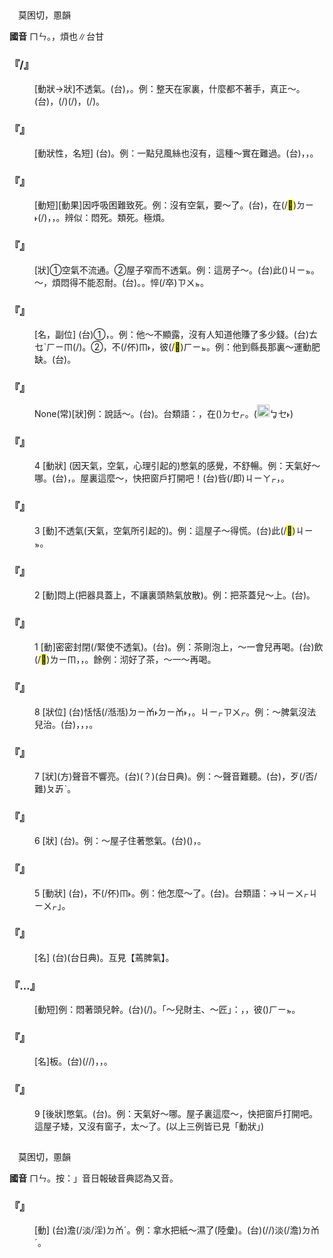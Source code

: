 
=={{ruby|悶|ㄇㄣ}}==

　莫困切，慁韻

'''國音''' <rt>ㄇㄣ</rt>。{{ruby|←|ㄇㄣˋ}}，煩也∥台甘

    

==='''『{{ruby|悶|ㄇㄣ}}{{ruby|煞|ㄕㄚˋ}}/{{ruby|殺|ㄕㄚˋ}}』'''===
: [動狀→狀]不透氣。(台){{ruby|<mark>&#xffa45;</mark>|ㆠㆤ˫}}{{ruby|/|ㆠㄨㆤ˫}}{{ruby|敨|ㄊㄠˋ}}{{ruby|氣|ㄎㄧ˪}}，{{ruby|活|ㄨㄚㆷ ͘}}{{ruby|<mark>&#xffa49;</mark>|ㆠㆤㆷ}}{{ruby|/|ㆠㄨㆤㆷ}}{{ruby|翕|ㄏㄧㆴ}}{{ruby|死|ㄒㄧˋ}}。例：整天在家裏，什麼都不著手，真正～。(台){{ruby|歸|ㄍㄨㄧ}}{{ruby|日|ㆢㄧㆵ ͘}}{{ruby|/|ㄌㄧㆵ ͘}}{{ruby|踮|ㄉㄧㆰ˪}}{{ruby|厝|ㄘㄨ˪}}{{ruby|內|ㄌㄞ˫}}，{{ruby|做|ㄗㄨㆤ˪}}{{ruby|/|ㄗㄜ˪}}{{ruby|無|ㆠㄜˊ}}{{ruby|載|ㄉㄞ˫}}(/{{ruby|戴|ㄉㄞ˪}}){{ruby|事|ㄐㄧ˪}}(/{{ruby|事|ㄉㄞ˫}}{{ruby|情|ㄐㄧ˪}})，{{ruby|誠|ㄐㄧㆩˊ}}{{ruby|翕|ㄏㄧㆴ}}(/{{ruby|拗|ㄠ˪}}{{ruby|鬱|ㄨㆵ}})。
    

==='''『{{ruby|悶|ㄇㄣ}}{{ruby|熱|ㄖㄜˋ}}』'''===
: [動狀性，名短] (台){{ruby|翕|ㄏㄧㆴ}}{{ruby|熱|ㆡㄨㄚㆷ ͘}}{{ruby|/|ㄌㄨㄚㆷ ͘}}。例：一點兒風絲也沒有，這種～實在難過。(台){{ruby|無|ㆠㄜˊ}}{{ruby|半|ㄅㄨㆩ˪}}{{ruby|點|ㄉㄧㆰˋ}}{{ruby|風|ㄏㆲ}}{{ruby|/|ㄏㄨㄤ}}{{ruby|絲|ㄒㄧ}}{{ruby|仔|ㄚ}}，{{ruby|即|ㄐㄧㄚㆷ}}{{ruby|恁|ㄌㄧㄣ˪}}{{ruby|翕|ㄏㄚㆴ}}{{ruby|熱|ㄌㄨㄚㆷ ͘}}{{ruby|/|ㆡㄨㄚㆷ ͘}}，{{ruby|實|ㄒㄧㆵ ͘}}{{ruby|在|ㄗㄞ˪}}{{ruby|擋|ㄉㆲ˪}}{{ruby|<mark>&#xffa45;</mark>|ㆠㆤ˫}}{{ruby|/|ㆠㄨㆤ˫}}{{ruby|住|ㄉㄧㄠˊ}}。
    

==='''『{{ruby|悶|ㄇㄣ}}{{ruby|死|ㄙˇ}}』'''===
: [動短][動果]因呼吸困難致死。例：沒有空氣，要～了。(台){{ruby|空|ㄎㆲ}}{{ruby|氣|ㄎㄧ˪}}{{ruby|無|ㆠㄜˊ}}{{ruby|流|ㄌㄧㄨˊ}}{{ruby|通|ㄊㆲ}}，在(/<mark>&#xf9853;</mark>)<rt>ㄉㄧ˫</rt>{{ruby|<mark>&#xffa49;</mark>|ㆠㆤㆷ}}{{ruby|/|ㆠㄨㆤㆷ}}{{ruby|翕|ㄏㄧㆴ}}(/{{ruby|實|ㄗㄚㆵ ͘}}{{ruby|氣|ㄎㄨㄧ˪}}){{ruby|死|ㄒㄧˋ}}，{{ruby|亦|ㄧㄚㆷ ͘}}{{ruby|講|ㄍㆲˋ}}{{ruby|真|ㄐㄧㄣ}}{{ruby|正|ㄐㄧㆩ˪}}{{ruby|翕|ㄏㄧㆴ}}，{{ruby|翕|ㄏㄧㆴ}}{{ruby|<mark>&#xffa42;</mark>|ㄍㄚㆷ}}{{ruby|<mark>&#xffa49;</mark>|ㆠㆤㆷ}}{{ruby|/|ㆠㄨㆤㆷ}}{{ruby|死|ㄒㄧˋ}}。辨似：悶死。類死。極煩。
    

==='''『{{ruby|悶|ㄇㄣ}}{{ruby|得|ㄉㄜ}}{{ruby|慌|ㄏㄨㄤ}}』'''===
: [狀]①空氣不流通。②屋子窄而不透氣。例：這房子～。(台)此({{ruby|/|ㄅㄚㆶ}})<rt>ㄐㄧㆵ</rt>{{ruby|間|ㄍㄧㄥ}}{{ruby|厝|ㄘㄨ˪}}{{ruby|誠|ㄐㄧㆩˊ}}{{ruby|翕|ㄏㄧㆴ}}。～，煩悶得不能忍耐。(台){{ruby|誠|ㄐㄧㆩˊ}}{{ruby|苦|ㄎㆦˋ}}{{ruby|惱|ㄋㄠˋ}}。{{ruby|偓|ㄚㆶ}}{{ruby|促|ㄗㄚㆶ}}。{{ruby|鬱|ㄨㆵ}}悴(/卒)<rt>ㄗㄨㆵ</rt>。
    

==='''『{{ruby|悶|ㄇㄣ}}{{ruby|頭|ㄊㄡˊ}}{{ruby|兒|ㄦ}}』'''===
: [名，副位] (台)①{{ruby|<mark>&#xf9154;</mark>|ㄏㄧㆬ}}{{ruby|<mark>&#xf9154;</mark>|ㄏㄧㆬ}}{{ruby|無|ㆠㄜˊ}}{{ruby|表|ㄅㄧㄠˋ}}{{ruby|現|ㄏㄧㄢ˫}}，{{ruby|像|ㄑㄧㆫ˫}}{{ruby|/|ㄑㄧㆧ˫}}{{ruby|有|ㄨ˫}}{{ruby|錢|ㄐㆪˊ}}{{ruby|或|ㄧㄚㆷ ͘}}{{ruby|是|ㄒㄧ˫}}{{ruby|有|ㄨ˫}}{{ruby|才|ㄘㄞˊ}}{{ruby|能|ㄌㄧㄥˊ}}{{ruby|無|ㆠㄜˊ}}{{ruby|付|ㄏㆦ˫}}{{ruby|人|ㄌㄤˊ}}{{ruby|知|ㄗㄞ}}{{ruby|去|ㄎㄧ˪}}。例：他～不顯露，沒有人知道他賺了多少錢。(台){{ruby|伊|ㄧ}}{{ruby|<mark>&#xf9154;</mark>|ㄏㄧㆬ}}<rt>ㄊㆥˋ</rt><rt>ㄏㄧㆬ</rt>(/{{ruby|恬|ㄉㄧㆰ˫}}{{ruby|恬|ㄉㄧㆰ˫}}){{ruby|無|ㆠㄜˊ}}{{ruby|人|ㄌㄤˊ}}{{ruby|知|ㄗㄞ}}{{ruby|伊|ㄧ}}{{ruby|若|ㆣㄨㄚ˫}}{{ruby|/|ㆡㄨㄚ˫}}{{ruby|好|ㄏㄜˋ}}{{ruby|額|ㆣㄧㄚㆷ ͘}}。②{{ruby|暗|ㆰ˪}}{{ruby|中|ㄉㄧㆲ}}{{ruby|噷|ㄏㆬㆷ ͘}}{{ruby|噷|ㄏㆬㆷ ͘}}{{ruby|仔|ㄚ}}{{ruby|做|ㄗㄨㆤ˪}}{{ruby|/|ㄗㄜ˪}}，不(/伓)<rt>ㆬ˫</rt>{{ruby|付|ㄏㆦ˫}}{{ruby|人|ㄌㄤˊ}}{{ruby|知|ㄗㄞ}}，{{ruby|像|ㄑㄧㆧ˫}}{{ruby|/|ㄑㄧㆫ˫}}{{ruby|扶|ㄆㆦˊ}}{{ruby|頂|ㄉㄧㄥˋ}}{{ruby|司|ㄒㄧ}}{{ruby|驚|ㄍㄧㆩ}}{{ruby|人|ㄌㄤˊ}}{{ruby|知|ㄗㄞ}}彼(/<mark>&#xf8fbd;</mark>)<rt>ㄏㄧㆵ</rt>{{ruby|款|ㄎㄨㄢˋ}}。例：他到縣長那裏～運動肥缺。(台){{ruby|伊|ㄧ}}{{ruby|恬|ㄉㄧㆰ˫}}{{ruby|恬|ㄉㄧㆰ˫}}{{ruby|仔|ㄚ}}{{ruby|去|ㄎㄧˋ}}{{ruby|縣|ㄍㄨㄢ˫}}{{ruby|長|ㄉㄧㆧˋ}}{{ruby|/|ㄉㄧㆫˋ}}{{ruby|兜|ㄉㄠ}}{{ruby|運|ㄨㄣ˫}}{{ruby|動|ㄉㆲ˫}}{{ruby|好|ㄏㄜˋ}}{{ruby|缺|ㄎㄨㆤㆷ}}{{ruby|/|ㄎㆤㆷ}}。
    

==='''『{{ruby|悶|ㄇㄣ}}{{ruby|聲|ㄕㄥ}}{{ruby|悶|ㄇㄣ}}{{ruby|氣|ㄑㄧˋ}}』'''===
: None(常)[狀]例：說話～。(台){{ruby|講|ㄍㆲˋ}}{{ruby|話|ㄨㆤ˫}}{{ruby|<mark>&#xffa45;</mark>|ㆠㆤ˫}}{{ruby|/|ㆠㄨㆤ˫}}{{ruby|大|ㄉㄨㄚ˫}}{{ruby|聲|ㄒㄧㆩ}}。台類語：{{ruby|無|ㆠㄜˊ}}{{ruby|氣|ㄎㄨㄧ˪}}{{ruby|無|ㆠㄜˊ}}{{ruby|脈|ㄇㆤㆷ ͘}}，{{ruby|若|ㄋㄚˋ}}{{ruby|蚊|ㆠㄤˋ}}{{ruby|仔|ㄚ}}在({{ruby|/|ㄍㆧ˪}})<rt>ㄉㆤㆷ</rt>{{ruby|<mark>&#xf91bf;</mark>|ㄏㆪ}}。({{ruby|攏|ㄌㆲˋ}}{{ruby|是|ㄒㄧ˫}}{{ruby|形|ㄏㄧㄥˊ}}{{ruby|容|ㄧㆲˊ}}{{ruby|講|ㄍㆲˋ}}{{ruby|話|ㄨㆤ˫}}[[File:fa45.png|20px]]<rt>ㆠㆤ˫</rt>{{ruby|/|ㆠㄨㆤ˫}}{{ruby|大|ㄉㄨㄚ˫}}{{ruby|聲|ㄒㄧㆩ}})
    

==='''『{{ruby|悶|ㄇㄣ}}』'''===
:4  [動狀] (因天氣，空氣，心理引起的)憋氣的感覺，不舒暢。例：天氣好～哪。(台){{ruby|今|ㄍㄧㄣ}}{{ruby|仔|ㄚ}}{{ruby|日|ㆢㄧㆵ ͘}}{{ruby|/|ㄌㄧㆵ ͘}}{{ruby|誠|ㄐㄧㆩˊ}}{{ruby|翕|ㄏㄧㆴ}}，{{ruby|<mark>&#xffa45;</mark>|ㆠㆤ˫}}{{ruby|/|ㆠㄨㆤ˫}}{{ruby|透|ㄊㄠ˪}}{{ruby|→|ㄊㄠˋ}}{{ruby|氣|ㄎㄨㄧ˪}}。屋裏這麼～，快把窗戶打開吧！(台){{ruby|厝|ㄘㄨ˪}}{{ruby|內|ㄌㄞ˫}}呰(/即)<rt>ㄐㄧㄚㆷ</rt>{{ruby|翕|ㄏㄧㆴ}}，{{ruby|窗|ㄊㄤ}}{{ruby|仔|ㄚ}}{{ruby|緊|ㄍㄧㄣˋ}}{{ruby|開|ㄎㄨㄧ}}{{ruby|開|ㄎㄨㄧ}}{{ruby|開|·ㄎㄨㄧ}}。
    

==='''『{{ruby|悶|ㄇㄣ}}』'''===
:3  [動]不透氣(天氣，空氣所引起的)。例：這屋子～得慌。(台)此(/<mark>&#xffb50;</mark>)<rt>ㄐㄧㆵ</rt>{{ruby|間|ㄍㄧㄥ}}{{ruby|房|ㄅㄤˊ}}{{ruby|誠|ㄐㄧㆩˊ}}{{ruby|翕|ㄏㄧㆴ}}。
    

==='''『{{ruby|悶|ㄇㄣ}}』'''===
:2  [動]悶上(把器具蓋上，不讓裏頭熱氣放散)。例：把茶蓋兒～上。(台){{ruby|將|ㄐㄧㆲ}}{{ruby|茶|ㄉㆤˊ}}{{ruby|蓋|ㄍㄨㄚ˪}}{{ruby|蓋|ㄎㆰ˪}}{{ruby|起|·ㄎㄧˋ}}{{ruby|來|·ㄌㄞˊ}}{{ruby|翕|ㄏㄧㆴ}}{{ruby|一|ㄐㄧㆵ ͘}}{{ruby|下|·ㆤ˫}}。
    

==='''『{{ruby|悶|ㄇㄣ}}』'''===
:1  [動]密密封閉(/緊使不透氣)。(台){{ruby|翕|ㄏㄧㆴ}}。例：茶剛泡上，～一會兒再喝。(台){{ruby|<mark>&#xffa49;</mark>|ㆠㆤㆷ}}{{ruby|/|ㆠㄨㆤㆷ}}飲(/<mark>&#xffbf1;</mark>)<rt>ㄌㄧㆬ</rt>{{ruby|丌|ㆤ}}{{ruby|茶|ㄉㆤˊ}}，{{ruby|適|ㄉㄨˋ}}{{ruby|即|ㄐㄧㄚㆷ}}{{ruby|泡|ㄆㄠ˪}}{{ruby|好|ㄏㄜˋ}}，{{ruby|且|ㄑㄧㆩˋ}}{{ruby|翕|ㄏㄧㆴ}}{{ruby|一|ㄐㄧㆵ ͘}}{{ruby|下|·ㆤ˫}}{{ruby|即|ㄐㄧㄚㆷ}}{{ruby|飲|ㄌㄧㆬ}}。餘例：沏好了茶，～一～再喝。
    

==='''『{{ruby|悶|ㄇㄣ}}』'''===
:8  [狀位] (台)恬恬(/湉湉)<rt>ㄉㄧㆰ˫</rt><rt>ㄉㄧㆰ˫</rt>，{{ruby|無|ㆠㄜˊ}}{{ruby|出|ㄘㄨㆵ}}{{ruby|聲|ㄒㄧㆩ}}。{{ruby|恬|ㄉㄧㆰ˫}}{{ruby|寂|ㄐㄧㆴ ͘}}{{ruby|寂|ㄐㄧㆴ ͘}}{{ruby|→|ㄉㄧㆰ˫}}<rt>ㄐㄧㆷ</rt><rt>ㄗㄨㆷ</rt>。例：～脾氣沒法兒治。(台){{ruby|生|ㄙㆥ}}{{ruby|/|ㄒㆪ}}{{ruby|成|ㄐㄧㆩˊ}}{{ruby|無|ㆠㄜˊ}}{{ruby|愛|ㄞ˪}}{{ruby|講|ㄍㆲˋ}}{{ruby|話|ㄨㆤ˫}}，{{ruby|恬|ㄉㄧㆰ˫}}{{ruby|寂|ㄐㄧㆷ}}{{ruby|寂|ㄗㄨㆷ}}{{ruby|丌|ㆤ}}{{ruby|人|ㄌㄤˊ}}，{{ruby|難|ㄜㆷ}}{{ruby|得|ㄉㄧㆵ}}{{ruby|改|ㄍㄞˋ}}，{{ruby|無|ㆠㄜˊ}}{{ruby|藥|ㄧㄜㆷ ͘}}{{ruby|通|ㄊㄤ}}{{ruby|醫|ㄧ}}。
    

==='''『{{ruby|悶|ㄇㄣ}}』'''===
:7  [狀](方)聲音不響亮。(台){{ruby|含|ㄏㆰˊ}}{{ruby|脆|ㄘㄨㄧ˪}}{{ruby|→|ㄙㄠ}}(？)(台日典)。例：～聲音難聽。(台){{ruby|含|ㄏㆰˊ}}{{ruby|嘶|ㄙㄠ}}{{ruby|聲|ㄒㄧㆩ}}，歹(/否/難)<rt>ㄆㆮˋ</rt>{{ruby|/|ㄆㄞˋ}}{{ruby|聽|ㄊㄧㆩ}}。
    

==='''『{{ruby|悶|ㄇㄣ}}』'''===
:6  [狀] (台){{ruby|翕|ㄏㄧㆴ}}{{ruby|熱|ㆡㄨㄚㆷ ͘}}{{ruby|/|ㄌㄨㄚㆷ ͘}}。例：～屋子住著憋氣。(台)({{ruby|無|ㆠㄜˊ}}{{ruby|通|ㄊㄤ}}{{ruby|/|ㄊㆲ}}{{ruby|風|ㄏㆲ}}){{ruby|翕|ㄏㄧㆴ}}{{ruby|翕|ㄏㄧㆴ}}{{ruby|丌|ㄗㄨㄥ}}{{ruby|厝|ㄘㄨ˪}}，{{ruby|帶|ㄉㄨㄚ˪}}{{ruby|著|ㄉㄧㄜㆷ ͘}}{{ruby|誠|ㄐㄧㆩˊ}}{{ruby|偓|ㄚㆶ}}{{ruby|促|ㄗㄚㆶ}}{{ruby|<mark>&#xffa49;</mark>|ㆠㆤㆷ}}{{ruby|/|ㆠㄨㆤㆷ}}{{ruby|實|ㄗㄚㆵ ͘}}{{ruby|氣|ㄎㄨㄧ˪}}{{ruby|去|ㄎㄧ˪}}。
    

==='''『{{ruby|悶|ㄇㄣ}}』'''===
:5  [動狀] (台){{ruby|伓|ㆬ˫}}{{ruby|講|ㄍㆲˋ}}{{ruby|話|ㄨㆤ˫}}，不(/伓)<rt>ㆬ˫</rt>{{ruby|出|ㄘㄨㆵ}}{{ruby|聲|ㄒㄧㆩ}}。例：他怎麼～了。(台){{ruby|伊|ㄧ}}{{ruby|那|ㄋㄚˋ}}{{ruby|會|ㄨㆤ˫}}{{ruby|/|ㆤ˫}}{{ruby|煞|ㄙㄚㆵ}}{{ruby|恬|ㄉㄧㆰ˫}}{{ruby|寂|ㄐㄧㆷ}}{{ruby|寂|ㄐㄧㆷ}}。台類語：{{ruby|恬|ㄉㄧㆰ˫}}{{ruby|寂|ㄐㄧㆴ ͘}}{{ruby|寂|ㄐㄧㆴ ͘}}→{{ruby|「|ㄉㄧㆰ˫}}<rt>ㄐㄧㄨㆷ</rt><rt>ㄐㄧㄨㆷ</rt>」。
    

==='''『{{ruby|悶|ㄇㄣ}}{{ruby|腔|ㄑㄧㄤ}}』'''===
: [名] (台){{ruby|恬|ㄉㄧㆰ˫}}{{ruby|恬|ㄉㄧㆰ˫}}{{ruby|含|ㄏㆬㆷ ͘}}{{ruby|含|ㄏㆬㆷ ͘}}(台日典){{ruby|丌|ㆤ}}{{ruby|性|ㄒㄧㄥ˪}}{{ruby|格|ㄍㆤㆷ}}{{ruby|丌|ㆤ}}{{ruby|人|ㄌㄤˊ}}。互見【蔫脾氣】。
    

==='''『{{ruby|悶|ㄇㄣ}}…{{ruby|頭|ㄊㄡˊ}}』'''===
: [動短]例：悶著頭兒幹。(台){{ruby|頭|ㄊㄠˊ}}{{ruby|殼|ㄎㄚㆶ}}{{ruby|仔|ㄚ}}{{ruby|<mark>&#xf90e5;</mark>|ㄑㄧㆷ}}{{ruby|<mark>&#xf90e5;</mark>|ㄑㄧㆷ}}(/{{ruby|犁|ㄌㆤˊ}}{{ruby|犁|ㄌㆤˊ}}){{ruby|仔|ㄚ}}{{ruby|扑|ㄆㄚㆷ}}{{ruby|拚|ㄅㄧㆩ˪}}。「～兒財主、～匠」{{ruby|等|ㄉㄧㄥˋ}}{{ruby|攏|ㄌㆲˋ}}{{ruby|是|ㄒㄧ˫}}：{{ruby|有|ㄨ˫}}{{ruby|錢|ㄐㆪˊ}}，{{ruby|有|ㄨ˫}}{{ruby|實|ㄒㄧㆵ ͘}}{{ruby|力|ㄌㄧㆤㆶ ͘}}{{ruby|工|ㄍㄤ}}{{ruby|夫|ㄏㄨ}}{{ruby|而|ㄌㄧˊ}}{{ruby|無|ㆠㄜˊ}}{{ruby|向|ㄏㄧㆲ˪}}{{ruby|外|ㆣㄨㄚ˫}}{{ruby|展|ㄉㄧㄢˋ}}，彼({{ruby|/|ㄉㄧㆷ}})<rt>ㄏㄧㆵ</rt>{{ruby|型|ㄏㄧㄥˊ}}{{ruby|丌|ㆤ}}{{ruby|人|ㆢㄧㄣˊ}}{{ruby|/|ㄌㄧㄣˊ}}{{ruby|物|ㆠㄨㆵ ͘}}。
    

==='''『{{ruby|悶|ㄇㄣ}}{{ruby|板|ㄅㄢˇ}}』'''===
: [名]{{ruby|啞|ㄧㄚˇ}}板。(台){{ruby|破|ㄆㄨㄚ˪}}{{ruby|脆|ㄘㆤ˪}}{{ruby|聲|ㄒㄧㆩ}}(/{{ruby|含|ㄏㆰˊ}}{{ruby|嘶|ㄙㄠ}}{{ruby|聲|ㄒㄧㆩ}}/{{ruby|聲|ㄒㄧㆩ}}{{ruby|音|ㄧㆬ}})，{{ruby|<mark>&#xffcda;</mark>|ㆠㄞˋ}}{{ruby|<mark>&#xffcda;</mark>|ㆠㄞˋ}}{{ruby|丌|ㆤ}}{{ruby|銀|ㆣㄧㄣˊ}}{{ruby|/|ㆣㄨㄣˊ}}{{ruby|角|ㄍㄚㆶ}}{{ruby|仔|ㄚ}}，{{ruby|假|ㄍㆤ˪}}{{ruby|錢|ㄐㆪˊ}}。
    

==='''『{{ruby|悶|ㄇㄣ}}』'''===
:9  [後狀]憋氣。(台){{ruby|翕|ㄏㄧㆴ}}。例：天氣好～哪。屋子裏這麼～，快把窗戶打開吧。這屋子矮，又沒有窗子，太～了。(以上三例皆已見「動狀」)
    

=={{ruby|燜|ㄇㄣ}}==

　莫困切，慁韻

'''國音''' <rt>ㄇㄣ</rt>。按：{{ruby|「|ㄇㄣ}}」音日報破音典認為又音。

    

==='''『{{ruby|燜|ㄇㄣ}}』'''===
: [動] (台){{ruby|濕|ㄒㄧㆴ}}{{ruby|→|ㄑㄧㆴ}}澹(/淡/淫)<rt>ㄉㆰˊ</rt>。例：拿水把紙～濕了(陸彙)。(台){{ruby|提|ㄊㆤㆷ ͘}}{{ruby|水|ㄗㄨㄧˋ}}{{ruby|將|ㄐㄧㆲ}}{{ruby|紙|ㄗㄨㄚˋ}}{{ruby|加|ㄍㄚ}}{{ruby|濕|ㄒㄧㆴ}}(/{{ruby|湒|ㄒㄧㆴ}}/{{ruby|翕|ㄏㄧㆴ}}){{ruby|付|ㄏㆦ˫}}淡(/澹)<rt>ㄉㆰˊ</rt>。
    

